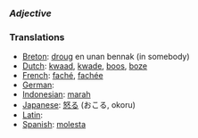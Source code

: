 ===''Adjective''===
===Translations===
*[[Breton]]: [[droug]] en unan bennak (in somebody)
*[[Dutch]]: [[kwaad]], [[kwade]], [[boos]], [[boze]]
*[[French]]: [[faché]], [[fachée]]
*[[German]]: [[]]
*[[Indonesian]]: [[marah]]
*[[Japanese]]: [[怒る]] (おこる, okoru)
*[[Latin]]: [[]]
*[[Spanish]]: [[molesta]]